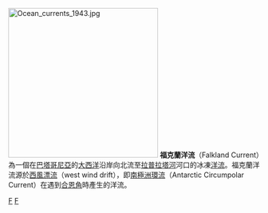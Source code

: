 [[File:Ocean_currents_1943.jpg|300px]]
'''福克蘭洋流'''（Falkland Current）為一個在[[巴塔哥尼亞|巴塔哥尼亞]]的[[大西洋|大西洋]]沿岸向北流至[[拉普拉塔河|拉普拉塔河]]河口的冰凍[[洋流|洋流]]。福克蘭洋流源於[[西風漂流|西風漂流]]（west wind drift），即[[南極洲環流|南極洲環流]]（Antarctic Circumpolar Current）在遇到[[合恩角|合恩角]]時產生的洋流。

[[Category:洋流|F]]
[[Category:大西洋|F]]